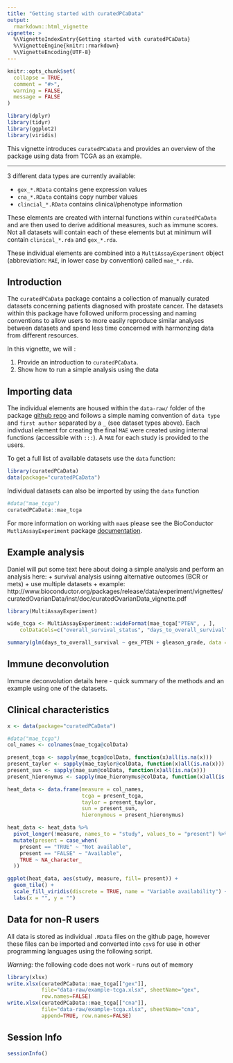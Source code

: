 ```yaml
---
title: "Getting started with curatedPCaData"
output: 
  rmarkdown::html_vignette
vignette: >
  %\VignetteIndexEntry{Getting started with curatedPCaData}
  %\VignetteEngine{knitr::rmarkdown}
  %\VignetteEncoding{UTF-8}
---
```


```r

knitr::opts_chunk$set(
  collapse = TRUE,
  comment = "#>",
  warning = FALSE,
  message = FALSE
)

library(dplyr)
library(tidyr)
library(ggplot2)
library(viridis)

```

This vignette introduces `curatedPCaData` and provides an overview of the  package using data from TCGA as an example. 

***

3 different data types are currently available: 

  + `gex_*.RData` contains gene expression values
  + `cna_*.RData` contains copy number values
  + `clincial_*.RData` contains clinical/phenotype information
    
These elements are created with internal functions within `curatedPCaData` and are then used to derive additional measures, such as immune scores. 
Not all datasets will contain each of these elements but at  minimum will contain `clinical_*.rda` and `gex_*.rda`.

These individual elements are combined into a `MultiAssayExperiment` object (abbreviation: `MAE`, in lower case by convention) called `mae_*.rda`. 


## Introduction 

The `curatedPCaData` package contains a collection of manually curated datasets concerning patients diagnosed with prostate cancer. The datasets within this package have followed uniform processing and naming conventions to allow users to more easily reproduce similar analyses between datasets and spend less time concerned with harmonzing data from different resources. 

In this vignette, we will : 

1. Provide an introduction to `curatedPCaData`. 
2. Show how to run a simple analysis using the data  

## Importing data

The individual elements are housed within the `data-raw/` folder of the package [github repo](https://github.com/Syksy/curatedPCaData) and follows a simple naming convention of `data type` and `first author` separated by a `_` (see dataset types above). 
Each indivdual element for creating the final `MAE` were created using internal functions (accessible with `:::`).
A `MAE` for each study is provided to the users. 

To get a full list of available datasets use the `data` function:
```r
library(curatedPCaData)
data(package="curatedPCaData")
```

Individual datasets can also be imported by using the `data` function

```r
#data("mae_tcga")
curatedPCaData::mae_tcga
```

For more information on working with `mae`s please see the BioConductor `MutliAssayExperiment` package [documentation](https://bioconductor.org/packages/devel/bioc/vignettes/MultiAssayExperiment/inst/doc/QuickStartMultiAssay.html). 

## Example analysis

Daniel will put some text here about doing a simple analysis and perform an analysis here: 
  + survival analysis usinng alternative outcomes (BCR or mets)
  + use multiple datasets
  + example: http://www.bioconductor.org/packages/release/data/experiment/vignettes/curatedOvarianData/inst/doc/curatedOvarianData_vignette.pdf

```r

library(MultiAssayExperiment)

wide_tcga <- MultiAssayExperiment::wideFormat(mae_tcga["PTEN", , ],
    colDataCols=c("overall_survival_status", "days_to_overall_survival", "gleason_grade"))

summary(glm(days_to_overall_survival ~ gex_PTEN + gleason_grade, data = wide_tcga))


```

## Immune deconvolution

Immune deconvolution details here - quick summary of the methods and an example using one of the datasets. 

## Clinical characteristics 

```r

x <- data(package="curatedPCaData")

#data("mae_tcga")
col_names <- colnames(mae_tcga@colData)

present_tcga <- sapply(mae_tcga@colData, function(x)all(is.na(x)))
present_taylor <- sapply(mae_taylor@colData, function(x)all(is.na(x)))
present_sun <- sapply(mae_sun@colData, function(x)all(is.na(x)))
present_hieronymus <- sapply(mae_hieronymus@colData, function(x)all(is.na(x)))

heat_data <- data.frame(measure = col_names,
                        tcga = present_tcga,
                        taylor = present_taylor,
                        sun = present_sun,
                        hieronymous = present_hieronymus)

heat_data <- heat_data %>% 
  pivot_longer(!measure, names_to = "study", values_to = "present") %>% 
  mutate(present = case_when(
    present == "TRUE" ~ "Not available",
    present == "FALSE" ~ "Available",
    TRUE ~ NA_character_
  ))

ggplot(heat_data, aes(study, measure, fill= present)) + 
  geom_tile() + 
  scale_fill_viridis(discrete = TRUE, name = "Variable availability") + 
  labs(x = "", y = "")

```

## Data for non-R users

All data is stored as individual `.RData` files on the github page, however these files can be imported and converted into `csv`s for use in other programming languages using the following script. 

*Warning:* the following code does not work - runs out of memory

```r

library(xlsx)
write.xlsx(curatedPCaData::mae_tcga[["gex"]],
           file="data-raw/example-tcga.xlsx", sheetName="gex",
           row.names=FALSE)
write.xlsx(curatedPCaData::mae_tcga[["cna"]],
           file="data-raw/example-tcga.xlsx", sheetName="cna",
           append=TRUE, row.names=FALSE)

```

## Session Info

```r

sessionInfo()

```